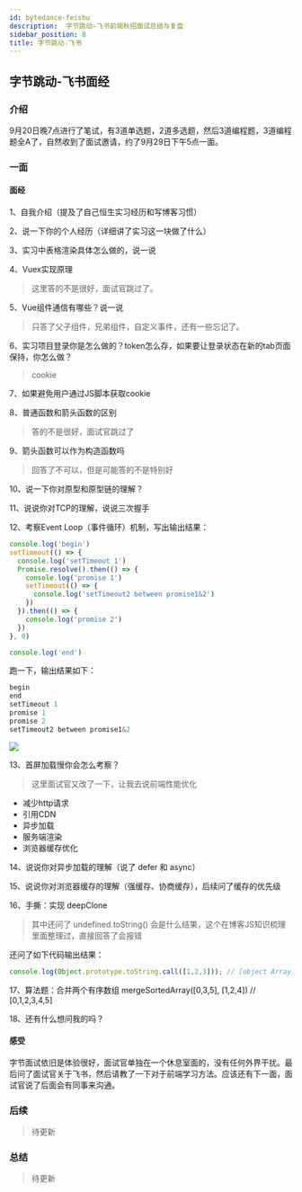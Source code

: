 ```yaml
---
id: bytedance-feishu
description:  字节跳动-飞书前端秋招面试总结与复盘
sidebar_position: 8
title: 字节跳动-飞书
---
```



## 字节跳动-飞书面经

### 介绍

9月20日晚7点进行了笔试，有3道单选题，2道多选题，然后3道编程题，3道编程题全A了，自然收到了面试邀请，约了9月29日下午5点一面。

### 一面

#### 面经

1、自我介绍（提及了自己恒生实习经历和写博客习惯）

2、说一下你的个人经历（详细讲了实习这一块做了什么）

3、实习中表格渲染具体怎么做的，说一说

4、Vuex实现原理

>这里答的不是很好，面试官跳过了。

5、Vue组件通信有哪些？说一说

>只答了父子组件，兄弟组件，自定义事件，还有一些忘记了。

6、实习项目登录你是怎么做的？token怎么存，如果要让登录状态在新的tab页面保持，你怎么做？

>cookie

7、如果避免用户通过JS脚本获取cookie

8、普通函数和箭头函数的区别

>答的不是很好，面试官跳过了

9、箭头函数可以作为构造函数吗

>回答了不可以，但是可能答的不是特别好

10、说一下你对原型和原型链的理解？

11、说说你对TCP的理解，说说三次握手

12、考察Event Loop（事件循环）机制，写出输出结果：

```javascript
console.log('begin')
setTimeout(() => {
  console.log('setTimeout 1')
  Promise.resolve().then(() => {
    console.log('promise 1')
    setTimeout(() => {
      console.log('setTimeout2 between promise1&2')
    })
  }).then(() => {
    console.log('promise 2')
  })
}, 0)

console.log('end')
```

跑一下，输出结果如下：

```javascript
begin
end
setTimeout 1
promise 1
promise 2
setTimeout2 between promise1&2
```

![](https://img-blog.csdnimg.cn/20200929214202499.png?x-oss-process=image/watermark,type_ZmFuZ3poZW5naGVpdGk,shadow_10,text_aHR0cHM6Ly9ibG9nLmNzZG4ubmV0L3dlaXhpbl80MjQyOTcxOA==,size_16,color_FFFFFF,t_70#pic_center)

13、首屏加载慢你会怎么考察？

>这里面试官又改了一下，让我去说前端性能优化

- 减少http请求
- 引用CDN
- 异步加载
- 服务端渲染
- 浏览器缓存优化

14、说说你对异步加载的理解（说了 defer 和 async）

15、说说你对浏览器缓存的理解（强缓存、协商缓存），后续问了缓存的优先级

16、手撕：实现 deepClone 

>其中还问了 undefined.toString() 会是什么结果，这个在博客JS知识梳理里面整理过，直接回答了会报错

还问了如下代码输出结果：

```javascript
console.log(Object.prototype.toString.call([1,2,3])); // [object Array]
```

17、算法题：合并两个有序数组  mergeSortedArray([0,3,5], [1,2,4])   // [0,1,2,3,4,5]

18、还有什么想问我的吗？

#### 感受

字节面试依旧是体验很好，面试官单独在一个休息室面的，没有任何外界干扰。最后问了面试官关于飞书，然后请教了一下对于前端学习方法。应该还有下一面，面试官说了后面会有同事来沟通。

### 后续

>待更新

### 总结

>待更新